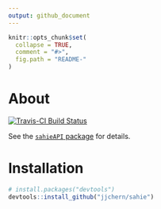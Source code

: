 ```yaml
---
output: github_document
---
```


<!-- README.md is generated from README.Rmd. Please edit that file -->

```r
knitr::opts_chunk$set(
  collapse = TRUE,
  comment = "#>",
  fig.path = "README-"
)
```

# About

[![Travis-CI Build Status](https://travis-ci.org/jjchern/sahie.svg?branch=master)](https://travis-ci.org/jjchern/sahie)

See the [`sahieAPI` package](https://github.com/jjchern/sahieAPI) for details.

# Installation

```R
# install.packages("devtools")
devtools::install_github("jjchern/sahie")
```

